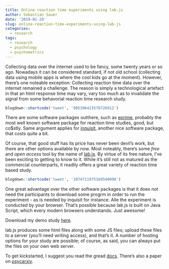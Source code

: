 ```yaml
---
title: Online reaction time experiments using lab.js
author: Sebastian Sauer
date: '2019-01-29'
slug: online-reaction-time-experiments-using-lab-js
categories:
  - research
tags:
  - research
  - psychology
  - psychometrics
---
```



Collecting data over the internet used to be fancy, some twenty years or so ago. Nowadays it can be considered standard, if not old school (collecting data using mobile apps is where the cool kids go at the moment). However, there's one noteable exception: Collecting reaction time data over the internet remained a challenge. The reason is simply a technological artefact in that an html response time may vary, vary too much as  to invalidate the signal from some behavorial reaction time research study.


```r
blogdown::shortcode('tweet', '905396423570726912')
```



There are some software packages outthere, such as [eprime](https://pstnet.com/products/e-prime/), probably the most well known software package for reaction time studies, good, but co$stly. Same argument applies for [inquisit](https://www.millisecond.com/), another nice software package, that costs quite a bit.

Of course, that good stuff has its price has never been devil's work, but there are other options available by now. Most noteably, there's some *free* and *open access* tool by the name of [lab.js](https://labjs.felixhenninger.com/). By virtue of its free nature, I've been exciting to getting to know to it. While it's still not as matured as the commercial counterparts, it readily offers a great variety of reaction time based study.



```r
blogdown::shortcode('tweet', '1074711975169540096')
```

One great advantage over the other software packages is that it does *not* need the participants to download some progrm in order to run the experiment - as is needed by inquisit for instance. Alle the experiment is conducted by your browser. That's possible  because lab.js is built on Java Script, which every modern browsers understands. Just awesome!

Download my demo study [here](https://data-se.netlify.com/download/Necker_stuy_labjs.json).

lab.js produces some html files along with some JS files; upload these files to a server (you'll need writing access), and that's it. A number of hosting options for your study are possible; of course, as said, you can always put the files on your own web server.

To get kickstarted, I suggest you read the gread [docs](https://labjs.readthedocs.io/en/latest/learn/builder/). There's also a paper on [psycarxiv](https://psyarxiv.com/fqr49/).





